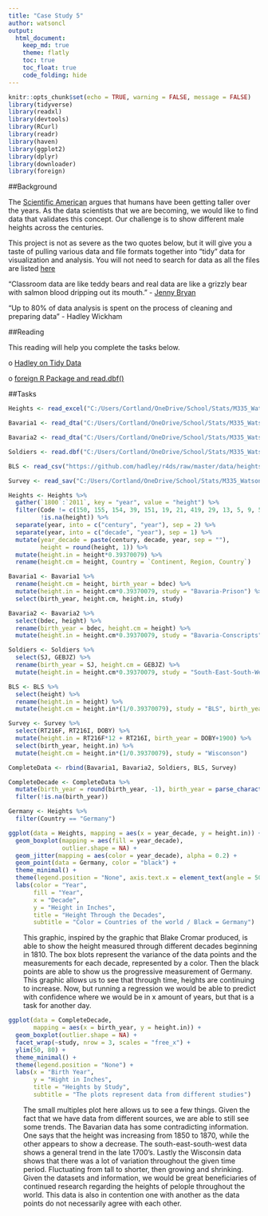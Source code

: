 ```yaml
---
title: "Case Study 5"
author: watsoncl 
output: 
  html_document:
    keep_md: true
    theme: flatly
    toc: true
    toc_float: true
    code_folding: hide
---
```


```r
knitr::opts_chunk$set(echo = TRUE, warning = FALSE, message = FALSE)
library(tidyverse)
library(readxl)
library(devtools)
library(RCurl)
library(readr)
library(haven)
library(ggplot2)
library(dplyr)
library(downloader)
library(foreign)
```

##Background

The [Scientific American](https://www.scientificamerican.com/article/why-are-we-getting-taller/) argues that humans have been getting taller over the years. As the data scientists that we are becoming, we would like to find data that validates this concept. Our challenge is to show different male heights across the centuries.

This project is not as severe as the two quotes below, but it will give you a taste of pulling various data and file formats together into “tidy” data for visualization and analysis. You will not need to search for data as all the files are listed [here](https://byuistats.github.io/M335/maleheight.html)

“Classroom data are like teddy bears and real data are like a grizzly bear with salmon blood dripping out its mouth.” - [Jenny Bryan](https://twitter.com/JennyBryan)

“Up to 80% of data analysis is spent on the process of cleaning and preparing data” - Hadley Wickham

##Reading

This reading will help you complete the tasks below.

o [Hadley on Tidy Data](http://vita.had.co.nz/papers/tidy-data.pdf)

o [foreign R Package and read.dbf()](https://www.rdocumentation.org/packages/foreign/versions/0.8-69/topics/read.dbf)

##Tasks

```r
Heights <- read_excel("C:/Users/Cortland/OneDrive/School/Stats/M335_WatsonC/Case_Study_05/analysis/Height.xlsx", range = "A3:GU309")

Bavaria1 <- read_dta("C:/Users/Cortland/OneDrive/School/Stats/M335_WatsonC/Case_Study_05/analysis/Bavaria.dta")

Bavaria2 <- read_dta("C:/Users/Cortland/OneDrive/School/Stats/M335_WatsonC/Case_Study_05/analysis/Bavaria2.dta")

Soldiers <- read.dbf("C:/Users/Cortland/OneDrive/School/Stats/M335_WatsonC/Case_Study_05/analysis/Soldiers.DBF")

BLS <- read_csv("https://github.com/hadley/r4ds/raw/master/data/heights.csv")

Survey <- read_sav("C:/Users/Cortland/OneDrive/School/Stats/M335_WatsonC/Case_Study_05/analysis/Survey.sav")

Heights <- Heights %>% 
  gather(`1800`:`2011`, key = "year", value = "height") %>%
  filter(Code != c(150, 155, 154, 39, 151, 19, 21, 419, 29, 13, 5, 9, 53, 54, 57, 61, 142, 34, 30, 35, 145, 143, 2, 15, 11, 17, 18, 14),
         !is.na(height)) %>%
  separate(year, into = c("century", "year"), sep = 2) %>%
  separate(year, into = c("decade", "year"), sep = 1) %>%
  mutate(year_decade = paste(century, decade, year, sep = ""),
         height = round(height, 1)) %>%
  mutate(height.in = height*0.39370079) %>%
  rename(height.cm = height, Country = `Continent, Region, Country`) 

Bavaria1 <- Bavaria1 %>%
  rename(height.cm = height, birth_year = bdec) %>%
  mutate(height.in = height.cm*0.39370079, study = "Bavaria-Prison") %>%
  select(birth_year, height.cm, height.in, study) 

Bavaria2 <- Bavaria2 %>%
  select(bdec, height) %>%
  rename(birth_year = bdec, height.cm = height) %>%
  mutate(height.in = height.cm*0.39370079, study = "Bavaria-Conscripts")

Soldiers <- Soldiers %>%
  select(SJ, GEBJZ) %>%
  rename(birth_year = SJ, height.cm = GEBJZ) %>%
  mutate(height.in = height.cm*0.39370079, study = "South-East-South-West")

BLS <- BLS %>%
  select(height) %>%
  rename(height.in = height) %>%
  mutate(height.cm = height.in*(1/0.39370079), study = "BLS", birth_year = 1950)

Survey <- Survey %>%
  select(RT216F, RT216I, DOBY) %>%
  mutate(height.in = RT216F*12 + RT216I, birth_year = DOBY+1900) %>%
  select(birth_year, height.in) %>%
  mutate(height.cm = height.in*(1/0.39370079), study = "Wisconson") 

CompleteData <- rbind(Bavaria1, Bavaria2, Soldiers, BLS, Survey)

CompleteDecade <- CompleteData %>%
  mutate(birth_year = round(birth_year, -1), birth_year = parse_character(birth_year)) %>%
  filter(!is.na(birth_year))

Germany <- Heights %>% 
  filter(Country == "Germany")
```

```r
ggplot(data = Heights, mapping = aes(x = year_decade, y = height.in)) +
  geom_boxplot(mapping = aes(fill = year_decade),
               outlier.shape = NA) +
  geom_jitter(mapping = aes(color = year_decade), alpha = 0.2) +
  geom_point(data = Germany, color = "black") +
  theme_minimal() +
  theme(legend.position = "None", axis.text.x = element_text(angle = 50, vjust = 1, hjust = 1)) +
  labs(color = "Year",
       fill = "Year",
       x = "Decade",
       y = "Height in Inches",
       title = "Height Through the Decades",
       subtitle = "Color = Countries of the world / Black = Germany")   
```

<div style="padding-left:30px;">

This graphic, inspired by the graphic that Blake Cromar produced, is able to show the height measured through different decades beginning in 1810. The box blots represent the variance of the data points and the measurements for each decade, represented by a color. Then the black points are able to show us the progressive measurement of Germany. This graphic allows us to see that through time, heights are continuing to increase. Now, but running a regression we would be able to predict with confidence where we would be in x amount of years, but that is a task for another day.

</div>

```r
ggplot(data = CompleteDecade, 
       mapping = aes(x = birth_year, y = height.in)) +
  geom_boxplot(outlier.shape = NA) +
  facet_wrap(~study, nrow = 3, scales = "free_x") + 
  ylim(50, 80) +
  theme_minimal() +
  theme(legend.position = "None") +
  labs(x = "Birth Year",
       y = "Hight in Inches",
       title = "Heights by Study",
       subtitle = "The plots represent data from different studies")
```

<div style="padding-left:30px;">

The small multiples plot here allows us to see a few things. Given the fact that we have data from different sources, we are able to still see some trends. The Bavarian data has some contradicting information. One says that the height was increasing from 1850 to 1870, while the other appears to show a decrease. The south-east-south-west data shows a general trend in the late 1700's. Lastly the Wisconsin data shows that there was a lot of variation throughout the given time period. Fluctuating from tall to shorter, then growing and shrinking. Given the datasets and information, we would be great beneficiaries of continued research regarding the heights of pelople throughout the world. This data is also in contention one with another as the data points do not necessarily agree with each other.

</div>









